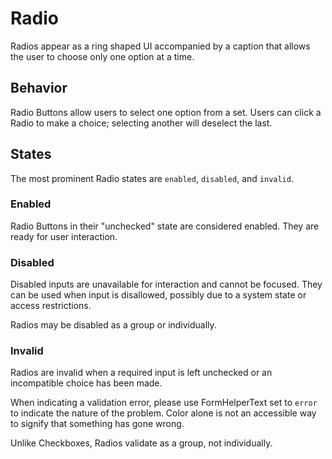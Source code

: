 
<Meta anchor />

# Radio

Radios appear as a ring shaped UI accompanied by a caption that allows the user to choose only one option at a time.

## Behavior

Radio Buttons allow users to select one option from a set. Users can click a Radio to make a choice; selecting another will deselect the last.

<Canvas>
  <Story id="mui-components-radio--default" />
</Canvas>

## States

The most prominent Radio states are `enabled`, `disabled`, and `invalid`.

### Enabled

Radio Buttons in their "unchecked" state are considered enabled. They are ready for user interaction.

<Canvas>
  <Story id="mui-components-radio--default" />
</Canvas>

### Disabled

Disabled inputs are unavailable for interaction and cannot be focused. They can be used when input is disallowed, possibly due to a system state or access restrictions.

Radios may be disabled as a group or individually.

<Canvas>
  <Story id="mui-components-radio--disabled" />
</Canvas>

### Invalid

Radios are invalid when a required input is left unchecked or an incompatible choice has been made.

When indicating a validation error, please use FormHelperText set to `error` to indicate the nature of the problem. Color alone is not an accessible way to signify that something has gone wrong.

Unlike Checkboxes, Radios validate as a group, not individually.

<Canvas>
  <Story id="mui-components-radio--invalid" />
</Canvas>
